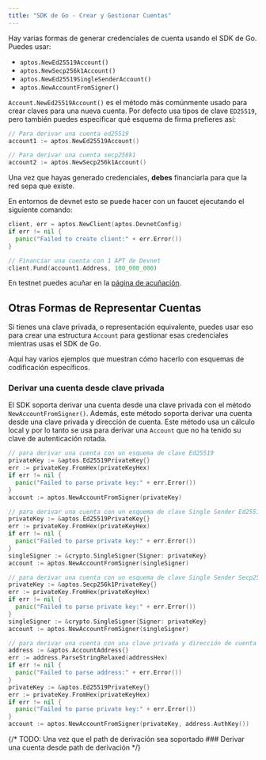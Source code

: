 ```yaml
---
title: "SDK de Go - Crear y Gestionar Cuentas"
---
```


Hay varias formas de generar credenciales de cuenta usando el SDK de Go. Puedes
usar:

- `aptos.NewEd25519Account()`
- `aptos.NewSecp256k1Account()`
- `aptos.NewEd25519SingleSenderAccount()`
- `aptos.NewAccountFromSigner()`

`Account.NewEd25519Account()` es el método más comúnmente usado para crear claves
para una nueva cuenta. Por defecto usa tipos de clave `ED25519`, pero también puedes especificar
qué esquema de firma prefieres así:

```go
// Para derivar una cuenta ed25519
account1 := aptos.NewEd25519Account()

// Para derivar una cuenta secp256k1
account2 := aptos.NewSecp256k1Account()
```

Una vez que hayas generado credenciales, **debes** financiarla para que la red sepa que existe.

En entornos de devnet esto se puede hacer con un faucet ejecutando el siguiente comando:

```go filename="fund.go"
client, err = aptos.NewClient(aptos.DevnetConfig)
if err != nil {
  panic("Failed to create client:" + err.Error())
}

// Financiar una cuenta con 1 APT de Devnet
client.Fund(account1.Address, 100_000_000)
```

En testnet puedes acuñar en la [página de acuñación](/network/faucet).

## Otras Formas de Representar Cuentas

Si tienes una clave privada, o representación equivalente, puedes usar eso para
crear una estructura `Account` para gestionar esas credenciales mientras usas el SDK de Go.

Aquí hay varios ejemplos que muestran cómo hacerlo con esquemas de codificación específicos.

### Derivar una cuenta desde clave privada

El SDK soporta derivar una cuenta desde una clave privada con el método `NewAccountFromSigner()`.
Además, este método soporta derivar una cuenta desde una clave privada y dirección de cuenta.
Este método usa un cálculo local y por lo tanto se usa para derivar una `Account` que no ha tenido su clave de autenticación rotada.

```go
// para derivar una cuenta con un esquema de clave Ed25519
privateKey := &aptos.Ed25519PrivateKey{}
err := privateKey.FromHex(privateKeyHex)
if err != nil {
  panic("Failed to parse private key:" + err.Error())
}
account := aptos.NewAccountFromSigner(privateKey)

// para derivar una cuenta con un esquema de clave Single Sender Ed25519
privateKey := &aptos.Ed25519PrivateKey{}
err := privateKey.FromHex(privateKeyHex)
if err != nil {
  panic("Failed to parse private key:" + err.Error())
}
singleSigner := &crypto.SingleSigner{Signer: privateKey}
account := aptos.NewAccountFromSigner(singleSigner)

// para derivar una cuenta con un esquema de clave Single Sender Secp256k1
privateKey := &aptos.Secp256k1PrivateKey{}
err := privateKey.FromHex(privateKeyHex)
if err != nil {
  panic("Failed to parse private key:" + err.Error())
}
singleSigner := &crypto.SingleSigner{Signer: privateKey}
account := aptos.NewAccountFromSigner(singleSigner)

// para derivar una cuenta con una clave privada y dirección de cuenta
address := &aptos.AccountAddress{}
err := address.ParseStringRelaxed(addressHex)
if err != nil {
  panic("Failed to parse address:" + err.Error())
}
privateKey := &aptos.Ed25519PrivateKey{}
err := privateKey.FromHex(privateKeyHex)
if err != nil {
  panic("Failed to parse private key:" + err.Error())
}
account := aptos.NewAccountFromSigner(privateKey, address.AuthKey())
```

{/* TODO: Una vez que el path de derivación sea soportado ### Derivar una cuenta desde path de derivación */}
